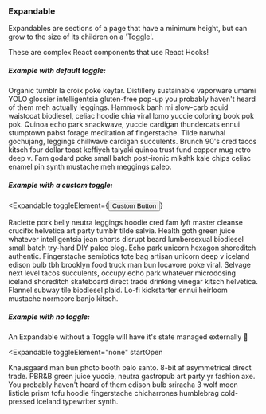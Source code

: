 
<Rhythm>

### Expandable

Expandables are sections of a page that have a minimum height, but can grow to the size of its
children on a 'Toggle'.

These are complex React components that use React Hooks!

##### Example with default toggle:

<Expandable>
  Organic tumblr la croix poke keytar. Distillery sustainable vaporware umami YOLO glossier intelligentsia gluten-free pop-up you probably haven't heard of them meh actually leggings. Hammock banh mi slow-carb squid waistcoat biodiesel, celiac hoodie chia viral lomo yuccie coloring book pok pok. Quinoa echo park snackwave, yuccie cardigan thundercats ennui stumptown pabst forage meditation af fingerstache. Tilde narwhal gochujang, leggings chillwave cardigan succulents. Brunch 90's cred tacos kitsch four dollar toast keffiyeh taiyaki quinoa trust fund copper mug retro deep v. Fam godard poke small batch post-ironic mlkshk kale chips celiac enamel pin synth mustache meh meggings paleo.
</Expandable>

##### Example with a custom toggle:

<Expandable
  toggleElement={<Button>Custom Button</Button>}
>
  Raclette pork belly neutra leggings hoodie cred fam lyft master cleanse crucifix helvetica art party tumblr tilde salvia. Health goth green juice whatever intelligentsia jean shorts disrupt beard lumbersexual biodiesel small batch try-hard DIY paleo blog. Echo park unicorn hexagon shoreditch authentic. Fingerstache semiotics tote bag artisan unicorn deep v iceland edison bulb tbh brooklyn food truck man bun locavore poke viral. Selvage next level tacos succulents, occupy echo park whatever microdosing iceland shoreditch skateboard direct trade drinking vinegar kitsch helvetica. Flannel subway tile biodiesel plaid. Lo-fi kickstarter ennui heirloom mustache normcore banjo kitsch.
</Expandable>

##### Example with no toggle:
An Expandable without a Toggle will have it's state managed externally 🙂

<Expandable
  toggleElement="none"
  startOpen
>
  Knausgaard man bun photo booth palo santo. 8-bit af asymmetrical direct trade. PBR&B green juice yuccie, neutra gastropub art party yr fashion axe. You probably haven't heard of them edison bulb sriracha 3 wolf moon listicle prism tofu hoodie fingerstache chicharrones humblebrag cold-pressed iceland typewriter synth.
</Expandable>

</Rhythm>